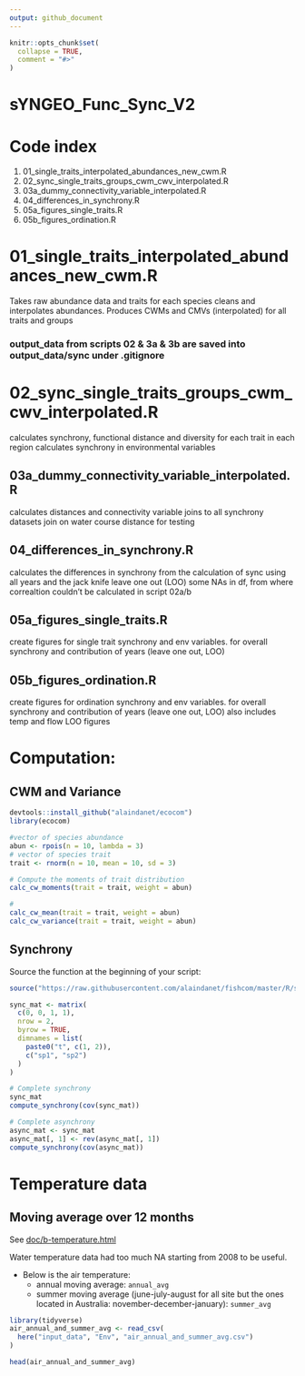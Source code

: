 ```yaml
---
output: github_document
---
```


<!-- README.md is generated from README.Rmd. Please edit that file -->

```r
knitr::opts_chunk$set(
  collapse = TRUE,
  comment = "#>"
)
```

# sYNGEO_Func_Sync_V2

# Code index

1. 01_single_traits_interpolated_abundances_new_cwm.R
2. 02_sync_single_traits_groups_cwm_cwv_interpolated.R
1. 03a_dummy_connectivity_variable_interpolated.R
1. 04_differences_in_synchrony.R
1. 05a_figures_single_traits.R
1. 05b_figures_ordination.R


# 01_single_traits_interpolated_abundances_new_cwm.R

Takes raw abundance data and traits for each species
cleans and interpolates abundances. 
Produces CWMs and CMVs (interpolated) for all traits and groups


### output_data from scripts 02 & 3a & 3b are saved into output_data/sync under .gitignore

# 02_sync_single_traits_groups_cwm_cwv_interpolated.R

calculates synchrony, functional distance and diversity for each trait in each region
calculates synchrony in environmental variables


## 03a_dummy_connectivity_variable_interpolated.R

calculates distances and connectivity variable
joins to all synchrony datasets
join on water course distance for testing

## 04_differences_in_synchrony.R

calculates the differences in synchrony from the calculation of sync using all years and the jack knife leave one out (LOO)
some NAs in df, from where correaltion couldn't be calculated in script 02a/b

## 05a_figures_single_traits.R

create figures for single trait synchrony and env variables. for overall synchrony and contribution of years (leave one out, LOO)

## 05b_figures_ordination.R

create figures for ordination synchrony and env variables. for overall synchrony and contribution of years (leave one out, LOO)
also includes temp and flow LOO figures


# Computation:

## CWM and Variance

```r
devtools::install_github("alaindanet/ecocom")
library(ecocom)

#vector of species abundance
abun <- rpois(n = 10, lambda = 3)
# vector of species trait
trait <- rnorm(n = 10, mean = 10, sd = 3)

# Compute the moments of trait distribution
calc_cw_moments(trait = trait, weight = abun)

# 
calc_cw_mean(trait = trait, weight = abun)
calc_cw_variance(trait = trait, weight = abun)
```

## Synchrony

Source the function at the beginning of your script:
```r
source("https://raw.githubusercontent.com/alaindanet/fishcom/master/R/synchrony.R")

sync_mat <- matrix(
  c(0, 0, 1, 1),
  nrow = 2,
  byrow = TRUE,
  dimnames = list(
    paste0("t", c(1, 2)),
    c("sp1", "sp2")
  )
)

# Complete synchrony
sync_mat
compute_synchrony(cov(sync_mat))

# Complete asynchrony
async_mat <- sync_mat
async_mat[, 1] <- rev(async_mat[, 1])
compute_synchrony(cov(async_mat))
```

# Temperature data

## Moving average over 12 months

See [doc/b-temperature.html](https://github.com/ksirving/sYNGEO_Func_Sync_V2/blob/main/doc/b-temperature.html)

Water temperature data had too much NA starting from 2008 to be useful.

- Below is the air temperature:
  - annual moving average: `annual_avg`
  - summer moving average (june-july-august for all site but the ones located in
    Australia: november-december-january): `summer_avg`


```r
library(tidyverse)
air_annual_and_summer_avg <- read_csv(
  here("input_data", "Env", "air_annual_and_summer_avg.csv")
)

head(air_annual_and_summer_avg)
```

